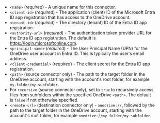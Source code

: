 - `<name>` (_required_) - A unique name for this connector.
- `<client-id>` (_required_) - The application (client) ID of the Microsoft Entra ID app registration that has access to the OneDrive account.
- `<tenant-id>` (_required_) - The directory (tenant) ID of the Entra ID app registration.
- `<authority-url>` (_required_) - The authentication token provider URL for the Entra ID app registration. The default is https://login.microsoftonline.com.
- `<principal-name>` (_required_) - The User Principal Name (UPN) for the OneDrive user account in Entra ID. This is typically the user's email address.
- `<client-credential>` (_required_) - The client secret for the Entra ID app registration.
- `<path>` (source connector only) - The path to the target folder in the OneDrive account, starting with the account's root folder, for example `my-folder/my-subfolder`.
- For `recursive` (source connector only), set to `true` to recursively access files from subfolders within the specified OneDrive `<path>`. The default is `false` if not otherwise specified.
- `<remote-url>` (destination connector only) - `onedrive://`, followed by the path to the target folder in the OneDrive account, starting with the account's root folder, for example `onedrive://my-folder/my-subfolder`.